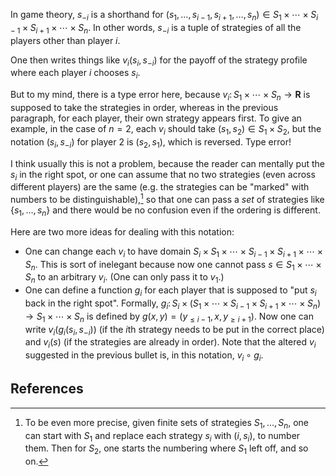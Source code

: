 In game theory, <math>s_{-i}</math> is a shorthand for <math>(s_1,\ldots,s_{i-1},s_{i+1},\ldots,s_n) \in S_1 \times \cdots \times S_{i-1} \times S_{i+1} \times \cdots \times S_n</math>. In other words, <math>s_{-i}</math> is a tuple of strategies of all the players other than player <math>i</math>.

One then writes things like <math>v_i(s_i, s_{-i})</math> for the payoff of the strategy profile where each player <math>i</math> chooses <math>s_i</math>.

But to my mind, there is a type error here, because <math>v_i \colon S_1 \times \cdots \times S_n \to \mathbf R</math> is supposed to take the strategies in order, whereas in the previous paragraph, for each player, their own strategy appears first. To give an example, in the case of <math>n=2</math>, each <math>v_i</math> should take <math>(s_1,s_2) \in S_1\times S_2</math>, but the notation <math>(s_i, s_{-i})</math> for player 2 is <math>(s_2,s_1)</math>, which is reversed. Type error!

I think usually this is not a problem, because the reader can mentally put the <math>s_i</math> in the right spot, or one can assume that no two strategies (even across different players) are the same (e.g. the strategies can be "marked" with numbers to be distinguishable),<ref>To be even more precise, given finite sets of strategies <math>S_1,\ldots,S_n</math>, one can start with <math>S_1</math> and replace each strategy <math>s_i</math> with <math>(i, s_i)</math>, to number them. Then for <math>S_2</math>, one starts the numbering where <math>S_1</math> left off, and so on.</ref> so that one can pass a ''set'' of strategies like <math>\{s_1, \ldots ,s_n\}</math> and there would be no confusion even if the ordering is different.

Here are two more ideas for dealing with this notation:

* One can change each <math>v_i</math> to have domain <math>S_i\times S_1 \times \cdots \times S_{i-1} \times S_{i+1} \times \cdots \times S_n</math>. This is sort of inelegant because now one cannot pass <math>s \in S_1\times \cdots \times S_n</math> to an arbitrary <math>v_i</math>. (One can only pass it to <math>v_1</math>.)
* One can define a function <math>g_i</math> for each player that is supposed to "put <math>s_i</math> back in the right spot". Formally, <math>g_i\colon S_i \times (S_1 \times \cdots \times S_{i-1} \times S_{i+1} \times \cdots \times S_n) \to S_1 \times \cdots \times S_n</math> is defined by <math>g(x,y) = (y_{\leq i-1}, x, y_{\geq i+1})</math>. Now one can write <math>v_i(g_i(s_i, s_{-i}))</math> (if the <math>i</math>th strategy needs to be put in the correct place) and <math>v_i(s)</math> (if the strategies are already in order). Note that the altered <math>v_i</math> suggested in the previous bullet is, in this notation, <math>v_i \circ g_i</math>.

==References==

<references/>
